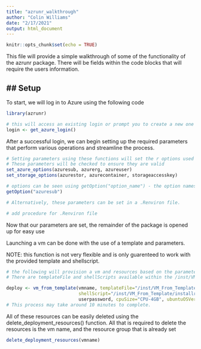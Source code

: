 ```yaml
---
title: "azrunr_walkthrough"
author: "Colin Williams"
date: "2/17/2021"
output: html_document
---
```


```r
knitr::opts_chunk$set(echo = TRUE)
```


This file will provide a simple walkthrough of some of the functionality of the
azrunr package. There will be fields within the code blocks that will require
the users information.

## Setup
----------
To start, we will log in to Azure using the following code
```r
library(azrunr)

# this will access an existing login or prompt you to create a new one
login <- get_azure_login()

```

After a successful login, we can begin setting up the required parameters
that perform various operations and streamline the process.

```r
# Setting parameters using these functions will set the r options used within the package
# These parameters will be checked to ensure they are valid
set_azure_options(azuresub, azurerg, azureuser)
set_storage_options(azurestor, azurecontainer, storageaccesskey)

# options can be seen using getOption("option_name") - the option names are the same as the parameter names in the following lines of code
getOption("azuresub")

# Alternatively, these parameters can be set in a .Renviron file.

# add procedure for .Renviron file
```

Now that our parameters are set, the remainder of the package is opened up for easy use

Launching a vm can be done with the use of a template and parameters.

NOTE: this function is not very flexible and is only guarenteed to work with the provided template and shellscript.
```r
# the following will provision a vm and resources based on the parameters we have already set as well as a few more
# There are templateFile and shellScripts available within the /inst/VM_From_Template folder named azuredeploy.json and isntallrstudio_ubuntu20.sh

deploy <- vm_from_template(vmname, templateFile="/inst/VM_From_Template/azuredeploy.json",
                           shellScript="/inst/VM_From_Template/installrstudio_ubuntu20.sh", adminPasswordOrKey,
                           userpassword, cpuSize="CPU-4GB", ubuntuOSVersion="20_04-lts")
# This process may take around 10 minutes to complete.
```

All of these resources can be easily deleted using the delete_deployment_resources() function.
All that is required to delete the resources is the vm name, and the resource group that is already set
```r
delete_deployment_resources(vmname)
```

